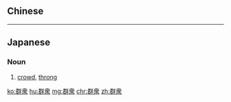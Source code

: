 {{also|群眾|羣衆|羣眾|群众}}
==Chinese==
{{zh-see|群眾|v}}

----

==Japanese==
{{ja-kanjitab|ぐん|しゅう|yomi=o}}

===Noun===
{{ja-noun|ぐんしゅう}}

# [[crowd]], [[throng]]

[[ko:群衆]]
[[hu:群衆]]
[[mg:群衆]]
[[chr:群衆]]
[[zh:群衆]]